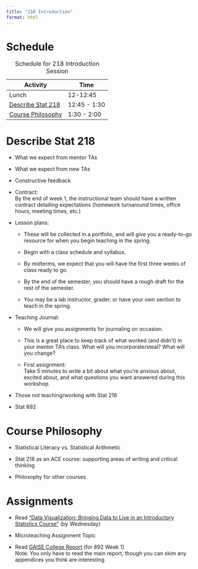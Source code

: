```yaml
---
title: "218 Introduction"
format: html
---
```


# Schedule

| Activity                                | Time         |
|-----------------------------------------|--------------|
| Lunch                                   | 12-12:45     |
| [Describe Stat 218](#describe-stat-218) | 12:45 - 1:30 |
| [Course Philosophy](#course-philosophy) | 1:30 - 2:00  |

: Schedule for 218 Introduction Session

# Describe Stat 218 {#describe-stat-218}

-   What we expect from mentor TAs

-   What we expect from new TAs

-   Constructive feedback

-   Contract:\
    By the end of week 1, the instructional team should have a written contract detailing expectations (homework turnaround times, office hours, meeting times, etc.)

-   Lesson plans:

    -   These will be collected in a portfolio, and will give you a ready-to-go resource for when you begin teaching in the spring.

    -   Begin with a class schedule and syllabus.

    -   By midterms, we expect that you will have the first three weeks of class ready to go.

    -   By the end of the semester, you should have a rough draft for the rest of the semester.

    -   You may be a lab instructor, grader, or have your own section to teach in the spring.

-   Teaching Journal:

    -   We will give you assignments for journaling on occasion.

    -   This is a great place to keep track of what worked (and didn't) in your mentor TA's class. What will you incorporate/steal? What will you change?

    -   First assignment:\
        Take 5 minutes to write a bit about what you're anxious about, excited about, and what questions you want answered during this workshop.

-   Those not teaching/working with Stat 218

-   Stat 892

# Course Philosophy {#course-philosophy}

-   Statistical Literacy vs. Statistical Arithmetic

-   Stat 218 as an ACE course: supporting areas of writing and critical thinking

-   Philosophy for other courses

# Assignments

-   Read ["Data Visualization: Bringing Data to Live in an Introductory Statistics Course"](https://www.tandfonline.com/doi/pdf/10.1080/10691898.2020.1796399) (by Wednesday)

-   Microteaching Assignment Topic

-   Read [GAISE College Report](https://www.amstat.org/docs/default-source/amstat-documents/gaisecollege_full.pdf) (for 892 Week 1)\
    Note: You only have to read the main report, though you can skim any appendices you think are interesting.
